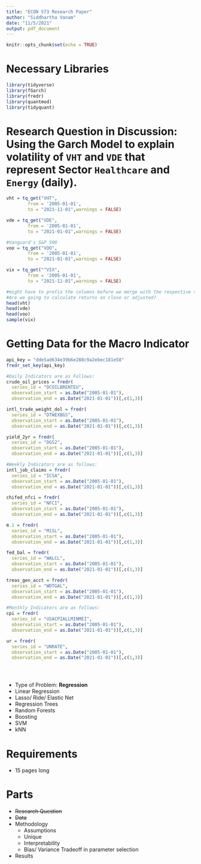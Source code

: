 ```yaml
---
title: "ECON 573 Research Paper"
author: "Siddhartha Vanam"
date: "11/5/2021"
output: pdf_document
---
```


```r
knitr::opts_chunk$set(echo = TRUE)
```

# Necessary Libraries
```r
library(tidyverse)
library(fGarch)
library(fredr)
library(quantmod)
library(tidyquant)
```

# Research Question in Discussion: Using the Garch Model to explain volatility of `VHT` and `VDE`  that represent Sector `Healthcare` and `Energy` (daily).

```r
vht = tq_get("VHT", 
        from = '2005-01-01',
        to = "2021-11-01",warnings = FALSE)
```


```r
vde = tq_get("VDE", 
        from = '2005-01-01',
        to = "2021-01-01",warnings = FALSE)
```


```r
#Vanguard's S&P 500
voo = tq_get("VOO", 
        from = '2005-01-01',
        to = "2021-01-01",warnings = FALSE)
```


```r
vix = tq_get("^VIX", 
        from = '2005-01-01',
        to = "2021-11-01",warnings = FALSE)
```


```r
#might have to prefix the columns before we merge with the respective symbol
#Are we going to calculate returns on close or adjusted?
head(vht)
head(vde)
head(voo)
sample(vix)
```

# Getting Data for the Macro Indicator
```r
api_key = "dde5ad634e39b6e288c9a2ebec181e58"
fredr_set_key(api_key)

#Daily Indicators are as Follows:
crude_oil_prices = fredr(
  series_id = "DCOILBRENTEU",
  observation_start = as.Date("2005-01-01"),
  observation_end = as.Date("2021-01-01"))[,c(1,3)]

intl_trade_weight_dol = fredr(
  series_id = "DTWEXBGS",
  observation_start = as.Date("2005-01-01"),
  observation_end = as.Date("2021-01-01"))[,c(1,3)]

yield_2yr = fredr(
  series_id = "DGS2",
  observation_start = as.Date("2005-01-01"),
  observation_end = as.Date("2021-01-01"))[,c(1,3)]

```

```r
#Weekly Indicators are as follows:
intl_job_claims = fredr( 
  series_id = "ICSA",
  observation_start = as.Date("2005-01-01"),
  observation_end = as.Date("2021-01-01"))[,c(1,3)]

chifed_nfci = fredr( 
  series_id = "NFCI",
  observation_start = as.Date("2005-01-01"),
  observation_end = as.Date("2021-01-01"))[,c(1,3)]

m.1 = fredr( 
  series_id = "M1SL",
  observation_start = as.Date("2005-01-01"),
  observation_end = as.Date("2021-01-01"))[,c(1,3)]

fed_bal = fredr( 
  series_id = "WALCL",
  observation_start = as.Date("2005-01-01"),
  observation_end = as.Date("2021-01-01"))[,c(1,3)]

treas_gen_acct = fredr( 
  series_id = "WDTGAL",
  observation_start = as.Date("2005-01-01"),
  observation_end = as.Date("2021-01-01"))[,c(1,3)]
```

```r
#Monthly Indicators are as follows:
cpi = fredr( 
  series_id = "USACPIALLMINMEI",
  observation_start = as.Date("2005-01-01"),
  observation_end = as.Date("2021-01-01"))[,c(1,3)]

ur = fredr(
  series_id = "UNRATE",
  observation_start = as.Date("2005-01-01"),
  observation_end = as.Date("2021-01-01"))[,c(1,3)]
```

```r

```

```r

```

```r

```

+ Type of Problem: **Regression**
- Linear Regression
- Lasso/ Ride/ Elastic Net
- Regression Trees
- Random Forests
- Boosting
- SVM
- kNN

# Requirements

+ 15 pages long

# Parts

+ ~~Research Question~~
+ ~~Data~~
+ Methodology
  + Assumptions
  + Unique
  + Interpretability
  + Bias/ Variance Tradeoff in parameter selection
+ Results



